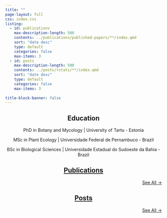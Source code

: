 ```yaml
---
title: ""
page-layout: full
css: index.css
listing:
  - id: publications	
    max-description-length: 500
    contents: ../publications/published-papers/**/index.qmd
    sort: "date desc"
    type: default
    categories: false
    max-items: 3
  - id: posts
    max-description-length: 500
    contents: ../posts/rstats/**/index.qmd
    sort: "date desc"
    type: default
    categories: false
    max-items: 3
    
title-block-banner: false
---
```


::: {style="text-align: center"}
## Education

PhD in Botany and Mycology \| University of Tartu - Estonia

MSc in Plant Ecology \| Universidade Federal de Pernambuco - Brazil

BSc in Biological Sciences \| Universidade Estadual do Sudoeste da Bahia - Brazil
:::

::: {style="text-align: center"}
## [Publications](../publications)
:::

::: {#publications}
:::

::: {style="text-align: right"}
[See All →](../publications)
:::

::: {style="text-align: center"}
## [Posts](../posts)
:::

::: {#posts}
:::

::: {style="text-align: right"}
[See All →](../posts)
:::
